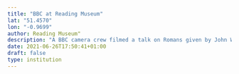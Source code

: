 ```yaml
---
title: "BBC at Reading Museum"
lat: "51.4570"
lon: "-0.9699"
author: Reading Museum"
description: "A BBC camera crew filmed a talk on Romans given by John Wymer, Reading Museum's assistant archaeologist, to Southcote Primary School children at the Museum on Blagrave Street for a television series on Roman Britain called 'Signpost'. Samples of Roman pottery from the Silchester Collection were shown to illustrate the talk. Southcote School was chosen because it was on Silchester Road, and the school badge is a Roman eagle.The television programme aired on the 30 November 1961 at 11:35am.  This photograph was published in the Berkshire Chronicle on 17 November 1961."
date: 2021-06-26T17:50:41+01:00
draft: false
type: institution
---
```

